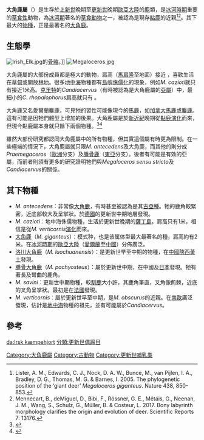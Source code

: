 {{Automatic taxobox
| name = 大角鹿屬 
| status = EX
| extinct = 約公元前5700年
| image = Megaloceros_Species.jpg
| image_width = 250px
| fossil_range = 早[[更新世|更新世]]至中[[全新世|全新世]] {{fossil range|2.588|0.0077}}
| taxon = Megaloceros
| authority = Brookes, 1828
| subdivision_ranks = [[種|種]]
| subdivision =
* ''M. antecedens''
* [[大角鹿|大角鹿]] ''M. giganteus''
* [[洛川大角鹿|洛川大角鹿]] ''M. luochuanensis''
* [[腫骨大角鹿|腫骨大角鹿]] ''M. pachyosteus''
* ''M. savini''
* ''M. verticornis''
* ''M. matritensis'' {{small|Van der Made 2019<ref name=VanderMade2019>Van der Made, 2019</ref>}}
* ''M. stavropolensis''
| synonyms =
* ''Megaceroides''
* ''Megaceros''<ref name=lister1987>{{Cite journal en|author=Lister, A.M.|year=1987|title=''Megaceros'' or ''Megaloceros''? The nomenclature of the giant deer|journal=Quaternary Newsletter|volume=52|pages=14-16|url=http://www.ucl.ac.uk/tcga/tcgapdf/Lister_Nat_05_Megaloceros.pdf|access-date=2008-04-14|archive-date=2016-03-04|archive-url=https://web.archive.org/web/20160304094300/http://www.ucl.ac.uk/tcga/tcgapdf/Lister_Nat_05_Megaloceros.pdf|dead-url=no}}</ref>
* ''Orthogonoceros''
* ''Praemegaceros''
* [[腫骨鹿|腫骨鹿]] ''Sinomegaceros''
}}
'''大角鹿屬'''（{{lang-en|''Megaloceros''}}）是生存於[[上新世|上新世]]晚期至[[更新世|更新世]]晚期[[歐亞大陸|歐亞大陸]]的[[鹿|鹿]]類，是[[冰河時期|冰河時期]]重要的[[草食性|草食性]]動物，為[[冰河期|冰河期]]著名的[[草食動物|草食動物]]之一，被認為是現存[[黇鹿|黇鹿]]的近親<ref>Lister, A. M., Edwards, C. J., Nock, D. A. W., Bunce, M., van Pijlen, I. A., Bradley, D. G., Thomas, M. G. & Barnes, I. 2005. The phylogenetic position of the ‘giant deer’ ''Megaloceros giganteus''. Nature 438, 850-853.</ref><ref>Mennecart, B., deMiguel, D., Bibi, F., Rössner, G. E., Métais, G., Neenan, J. M., Wang, S., Schulz, G., Müller, B. & Costeur, L. 2017. Bony labyrinth morphology clarifies the origin and evolution of deer. Scientific Reports 7: 13176.</ref>。其下最大的[[物種|物種]]，正是最著名的[[大角鹿|大角鹿]]。

==生態學==
[[File:Irish_Elk.jpg|thumb]]的[[骨骼|骨骼]]。]]
[[File:Megaloceros.jpg|thumb]] 

大角鹿屬的大部份成員都是極大的動物，肩高（[[馬肩隆|馬肩隆]]至地面）接近 {{convert|2|m}}，喜歡生活在[[草甸|草甸]]或開放[[林地|林地]]。很多[[地中海|地中海]]物種都有[[島嶼侏儒化|島嶼侏儒化]]的現象，例如''M. cazioti''就只有接近1米高。[[克里特|克里特]]的''Candiacervus''（有時被認為是大角鹿屬的[[亞屬|亞屬]]）中，最細小的''C. rhopalophorus''肩高就只有 {{convert|65|cm|abbr=on}}。

大角鹿又名愛爾蘭麋鹿，可見牠的習性可能像現今的[[馬鹿|馬鹿]]，如[[加拿大馬鹿|加拿大馬鹿]]或[[麋鹿|麋鹿]]。這有可能是因牠們體型上增加的後果。大角鹿屬是於[[新近紀|新近紀]]晚期從[[黇鹿|黇鹿]][[演化|演化]]而來，但現今黇鹿屬本身就只餘下兩個物種。<ref name=lister2005>{{Cite journal en|author=Lister, A.M.; Edwards, C.J.; Nock, D.A.; Bunce, M.; van Pijlen, I.A.; Bradley, D.G.; Thomas, M.G. & Barnes, I.|year=2005|title=The phylogenetic position of the 'giant deer' ''Megaloceros giganteus''|journal=Nature|id=PMID 16148942|doi=10.1038/nature04134}}</ref><ref name=hughes2006>{{Cite journal en|author=Hughes, Sandrine; Hayden, Thomas J.; Douady, Christophe J.; Tougard, Christelle; Germonpré, Mietje; Stuart, Anthony; Lbova, Lyudmila; Carden, Ruth F.; Hänni, Catherine; Say, Ludovic|year=2006|title=Molecular phylogeny of the extinct giant deer, ''Megaloceros giganteus''|journal=Molecular Phylogenetics and Evolution|volume=40|issue=1|pages=285-291|doi=10.1016/j.ympev.2006.02.004|url=http://serv-umr5023.univ-lyon1.fr/~cdouady/publications/Hughes.2006.MPE.pdf|deadurl=yes|archiveurl=https://web.archive.org/web/20071001031248/http://serv-umr5023.univ-lyon1.fr/~cdouady/publications/Hughes.2006.MPE.pdf|archivedate=2007-10-01|access-date=2008-04-14}}</ref>

雖然大部份研究都認同大角鹿屬中的所有物種，但其實這個屬有時更為限制。在一些極端的情況下，大角鹿屬就只限''M. antecedens''及大角鹿，而其他的則分成''Praemegaceros''（[[歐洲|歐洲]]分支）及[[腫骨鹿|腫骨鹿]]（[[東亞|東亞]]分支）。後者有可能是有效的亞屬，而前者則須有更多的研究證明牠們與''Megaloceros sensu stricto''及''Candiacervus''的關係。

==其下物種==
* ''M. antecedens''：非常像[[大角鹿|大角鹿]]，有時甚至被認為是其[[古亞種|古亞種]]。牠的鹿角較緊密，近底部較大及呈掌狀。於[[德國|德國]]的更新世中期地層發現。
* ''M. cazioti''：地中海侏儒物種，生活於更新世晚期的[[薩丁島|薩丁島]]。肩高只有1米，相信是從''M. verticornis''[[演化|演化]]而來。
* [[大角鹿|大角鹿]]（''M. giganteus''）：模式种，也是该属体型最大最著名的種，肩高約有2米。在[[冰河時期|冰河時期]]的[[歐亞大陸|歐亞大陸]]（[[愛爾蘭|愛爾蘭]]至[[中國|中國]]）分佈廣泛。
* [[洛川大角鹿|洛川大角鹿]]（''M. luochuanensis''）：是更新世早至中期的物種，在[[中國|中國]][[陝西|陝西]][[黃土|黃土]]發現。
* [[腫骨大角鹿|腫骨大角鹿]]（''M. pachyosteus''）：屬於更新世中期，在中國及[[日本|日本]]發現。牠有著長及彎曲的鹿角。
* ''M. savini''：更新世中期物種，較[[馴鹿|馴鹿]]大小許，其鹿角筆直，叉角像荊棘，近底的叉角呈掌狀。最初是在[[法國|法國]]發現。
* ''M. verticornis''：屬於更新世早至中期，是''M. obscurus''的近親。在[[南歐|南歐]]廣泛發現，估計是[[地中海|地中海]]物種的祖先，並有可能屬於''Candiacervus''。

==參考==
{{reflist}}
{{Commons category|Megaloceros}}
{{portal|滅絕與瀕危物種}}
{{Taxonbar|from=Q3544136}}
[[Category:大角鹿屬|Category:大角鹿屬]]
[[Category:古動物|Category:古動物]]
[[Category:更新世哺乳类|Category:更新世哺乳类]]
[[da:Irsk_kæmpehjort|da:Irsk kæmpehjort]]
[[分類:更新世偶蹄目|分類:更新世偶蹄目]]
